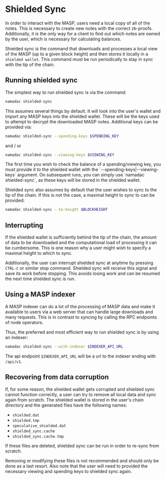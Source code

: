 
# Shielded Sync

In order to interact with the MASP, users need a local copy of all of the notes. This is
necessary to create new notes with the correct zk-proofs. Additionally, it is the only way
for a client to find out which notes are owned by the user, which is necessary for calculating balances.

Shielded sync is the command that downloads and processes a local view of the MASP (up to
a given block height) and then stores it locally in a `shielded wallet`. This command must be
run periodically to stay in sync with the tip of the chain.

## Running shielded sync

The simplest way to run shielded sync is via the command:
```bash copy
namadac shielded-sync
```
This assumes several things by default. It will look into the user's wallet and import any MASP
keys into the shielded wallet. These will be the keys used to attempt to decrypt the downloaded
MASP notes. Additional keys can be provided via:
```bash copy
namadac shielded-sync --spending-keys $SPENDING_KEY
```
and / or
```bash copy
namadac shielded-sync --viewing-keys $VIEWING_KEY
```

<Callout>
The first time you wish to check the balance of a spending/viewing key, you must provide it to the shielded wallet with
the `--spending-keys|--viewing-keys` argument. On subsequent runs, you can simply use `namadac shielded-sync`, as these
keys will be stored in the shielded wallet.
</Callout>

Shielded sync also assumes by default that the user wishes to sync to the tip of the chain. If this is not
the case, a maximal height to sync to can be provided:
```bash copy
namadac shielded-sync --to-height $BLOCKHEIGHT
```

## Interrupting

If the shielded wallet is sufficiently behind the tip of the chain, the amount of data to be downloaded
and the computational load of processing it can be cumbersome. This is one reason why a user might
wish to specify a maximal height to which to sync.

Additionally, the user can interrupt shielded sync at anytime by pressing `CTRL-C` or similar stop
command. Shielded sync will receive this signal and save its work before stopping. This avoids
losing work and can be resumed the next time shielded sync is run.

## Using a MASP indexer

A MASP indexer can do a lot of the processing of MASP data and make it available to users via a
web server that can handle large downloads and many requests. This is in contrast to syncing
by calling the RPC endpoints of node operators.

Thus, the preferred and most efficient way to run shielded sync is by using an indexer:
```bash copy
namadac shielded-sync --with-indexer $INDEXER_API_URL
```
The api endpoint `$INDEXER_API_URL` will be a url to the indexer ending with `/api/v1`.

## Recovering from data corruption

If, for some reason, the shielded wallet gets corrupted and shielded sync cannot function correctly,
a user can try to remove all local data and sync again from scratch. The shielded wallet is stored
in the user's chain directory and the generated files have the following names:
 * `shielded.dat`
 * `shielded.tmp`
 * `speculative_shielded.dat`
 * `shielded_sync.cache`
 * `shielded_sync.cache.tmp`

 If these files are deleted, shielded sync can be run in order to re-sync from scratch.

<Callout>
Removing or modifying these files is not recommended and should only be done as a last resort.
Also note that the user will need to provided the necessary viewing and spending keys to
shielded sync again.
</Callout>